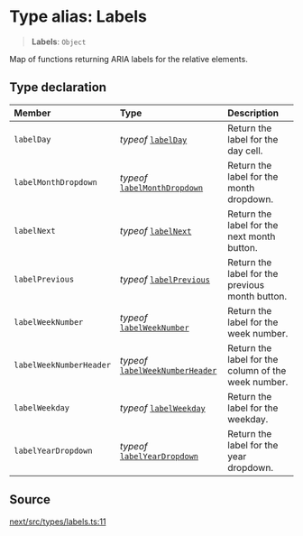 # Type alias: Labels

> **Labels**: `Object`

Map of functions returning ARIA labels for the relative elements.

## Type declaration

| Member | Type | Description |
| :------ | :------ | :------ |
| `labelDay` | *typeof* [`labelDay`](/api/next/functions/labelDay.mdx) | Return the label for the day cell. |
| `labelMonthDropdown` | *typeof* [`labelMonthDropdown`](/api/next/functions/labelMonthDropdown.mdx) | Return the label for the month dropdown. |
| `labelNext` | *typeof* [`labelNext`](/api/next/functions/labelNext.mdx) | Return the label for the next month button. |
| `labelPrevious` | *typeof* [`labelPrevious`](/api/next/functions/labelPrevious.mdx) | Return the label for the previous month button. |
| `labelWeekNumber` | *typeof* [`labelWeekNumber`](/api/next/functions/labelWeekNumber.mdx) | Return the label for the week number. |
| `labelWeekNumberHeader` | *typeof* [`labelWeekNumberHeader`](/api/next/functions/labelWeekNumberHeader.mdx) | Return the label for the column of the week number. |
| `labelWeekday` | *typeof* [`labelWeekday`](/api/next/functions/labelWeekday.mdx) | Return the label for the weekday. |
| `labelYearDropdown` | *typeof* [`labelYearDropdown`](/api/next/functions/labelYearDropdown.mdx) | Return the label for the year dropdown. |

## Source

[next/src/types/labels.ts:11](https://github.com/gpbl/react-day-picker/blob/56bfb649e/next/src/types/labels.ts#L11)
